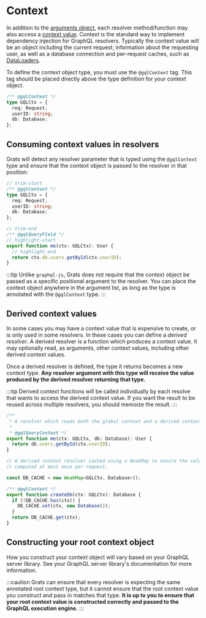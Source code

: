 # Context

In addition to the [arguments object](./03-arguments.mdx), each resolver method/function may also access a [context value](https://graphql.org/learn/execution/#root-fields--resolvers). Context is the standard way to implement dependency injection for GraphQL resolvers. Typically the context value will be an object including the current request, information about the requesting user, as well as a database connection and per-request caches, such as [DataLoaders](https://github.com/graphql/dataloader).

To define the context object type, you must use the `@gqlContext` tag. This tag should be placed directly above the type definition for your context object.

```ts
/** @gqlContext */
type GQLCtx = {
  req: Request;
  userID: string;
  db: Database;
};
```

## Consuming context values in resolvers

Grats will detect any resolver parameter that is typed using the `@gqlContext` type and ensure that the context object is passed to the resolver in that position:

```ts
// trim-start
/** @gqlContext */
type GQLCtx = {
  req: Request;
  userID: string;
  db: Database;
};

// trim-end
/** @gqlQueryField */
// highlight-start
export function me(ctx: GQLCtx): User {
  // highlight-end
  return ctx.db.users.getById(ctx.userID);
}
```

:::tip
Unlike `graphql-js`, Grats does not require that the context object be passed as a specific positional argument to the resolver. You can place the context object anywhere in the argument list, as long as the type is annotated with the `@gqlContext` type.
:::

## Derived context values

In some cases you may have a context value that is expensive to create, or is only used in some resolvers. In these cases you can define a _derived resolver_. A derived resolver is a function which produces a context value. It may optionally read, as arguments, other context values, including other derived context values.

Once a derived resolver is defined, the type it returns becomes a new context type. **Any resolver argument with this type will receive the value produced by the derived resolver returning that type.**

:::tip
Derived context functions will be called individually by each resolve that wants to access the derived context value. If you want the result to be reused across multiple resolvers, you should memoize the result.
:::

```ts
/**
 * A resolver which reads both the global context and a derived context value.
 *
 * @gqlQueryContext */
export function me(ctx: GQLCtx, db: Database): User {
  return db.users.getById(ctx.userID);
}

// A derived context resolver cached using a WeakMap to ensure the value is
// computed at most once per request.

const DB_CACHE = new WeakMap<GQLCtx, Database>();

/** @gqlContext */
export function createDb(ctx: GQLCtx): Database {
  if (!DB_CACHE.has(ctx)) {
    DB_CACHE.set(ctx, new Database());
  }
  return DB_CACHE.get(ctx);
}
```

## Constructing your root context object

How you construct your context object will vary based on your GraphQL server library. See your GraphQL server library's documentation for more information.

:::caution
Grats can ensure that every resolver is expecting the same annotated root context type, but it cannot ensure that the root context value you construct and pass in matches that type. **It is up to you to ensure that your root context value is constructed correctly and passed to the GraphQL execution engine.**
:::
